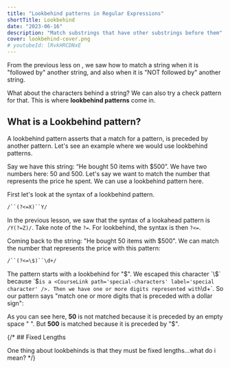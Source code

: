 ```yaml
---
title: "Lookbehind patterns in Regular Expressions"
shortTitle: Lookbehind
date: "2023-06-16"
description: "Match substrings that have other substrings before them"
cover: lookbehind-cover.png
# youtubeId: lRvkHRCDNxE
---
```


From the previous less on <CourseLink path='lookahead' label='lookahead patterns' />, we saw how to match a string when it is "followed by" another string, and also when it is "NOT followed by" another string.

What about the characters behind a string? We can also try a check pattern for that. This is where **lookbehind patterns** come in. 

## What is a Lookbehind pattern?

A lookbehind pattern asserts that a match for a pattern, is preceded by another pattern. Let's see an example where we would use lookbehind patterns.

Say we have this string: “He bought 50 items with $500”. We have two numbers here: 50 and 500. Let's say we want to match the number that represents the price he spent. We can use a lookbehind pattern here.

First let's look at the syntax of a lookbehind pattern.

```txt
/``(?<=X)``Y/
```

In the previous lesson, we saw that the syntax of a lookahead pattern is `/Y(?=Z)/`. Take note of the `?=`. For lookbehind, the syntax is then `?<=`.

Coming back to the string: "He bought 50 items with $500". We can match the number that represents the price with this pattern:

```txt
/``(?<=\$)``\d+/
```

The pattern starts with a lookbehind for "$". We escaped this character `\$` because `$` is a <CourseLink path='special-characters' label='special character' />. Then we have one or more digits represented with `\d+`. So our pattern says "match one or more digits that is preceded with a dollar sign":

<Regex pattern="/(?<=\$)\d+/g" input="He bought 50 items with $500" />

As you can see here, **50** is not matched because it is preceded by an empty space " ". But **500** is matched because it is preceded by "$".

{/* ## Fixed Lengths

One thing about lookbehinds is that they must be fixed lengths…what do i mean? */}